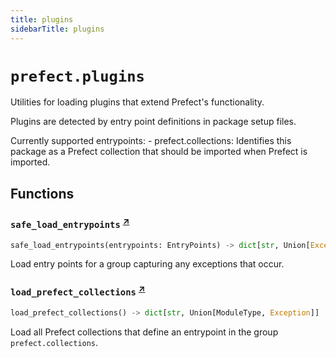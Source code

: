 ```yaml
---
title: plugins
sidebarTitle: plugins
---
```


# `prefect.plugins`



Utilities for loading plugins that extend Prefect's functionality.

Plugins are detected by entry point definitions in package setup files.

Currently supported entrypoints:
    - prefect.collections: Identifies this package as a Prefect collection that
        should be imported when Prefect is imported.


## Functions

### `safe_load_entrypoints` <sup><a href="https://github.com/prefecthq/prefect/blob/main/src/prefect/plugins.py#L20" target="_blank">↗</a></sup>

```python
safe_load_entrypoints(entrypoints: EntryPoints) -> dict[str, Union[Exception, Any]]
```


Load entry points for a group capturing any exceptions that occur.


### `load_prefect_collections` <sup><a href="https://github.com/prefecthq/prefect/blob/main/src/prefect/plugins.py#L43" target="_blank">↗</a></sup>

```python
load_prefect_collections() -> dict[str, Union[ModuleType, Exception]]
```


Load all Prefect collections that define an entrypoint in the group
`prefect.collections`.

